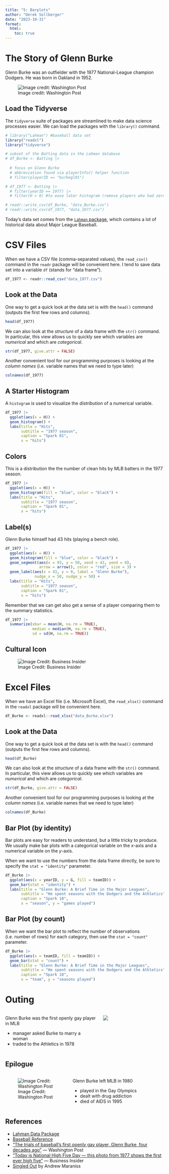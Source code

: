 ```yaml
---
title: "5: Barplots"
author: "Derek Sollberger"
date: "2023-10-31"
format: 
  html:
    toc: true
---
```


# The Story of Glenn Burke

Glenn Burke was an outfielder with the 1977 National-League champion Dodgers.  He was born in Oakland in 1952.

![Image credit: Washington Post](GlennBurkeBatting.png)


## Load the Tidyverse

The `tidyverse` suite of packages are streamlined to make data science processes easier.  We can load the packages with the `library()` command.

```r
# library("Lahman") #baseball data set
library("readxl")
library("tidyverse")

# subset of the Batting data in the Lahman database
# df_Burke <- Batting |>
  
  # focus on Glenn Burke
  # abbreviation found via playerInfo() helper function
  # filter(playerID == "burkegl01")

# df_1977 <- Batting |>
  # filter(yearID == 1977) |>
  # filter(H > 0) #to ease later histogram (remove players who had zero hits)

# readr::write_csv(df_Burke, "data_Burke.csv")
# readr::write_csv(df_1977, "data_1977.csv")
```

Today's data set comes from the [`Lahman` package](https://github.com/cdalzell/Lahman), which contains a lot of historical data about Major League Baseball.

# CSV Files

When we have a CSV file (comma-separated values), the `read_csv()` command in the  `readr` package will be convenient here.  I tend to save data set into a variable `df` (stands for "data frame").

```r
df_1977 <- readr::read_csv("data_1977.csv")
```

## Look at the Data

One way to get a quick look at the data set is with the `head()` command (outputs the first few rows and columns).

```r
head(df_1977)
```

We can also look at the *structure* of a data frame with the `str()` command.  In particular, this view allows us to quickly see which variables are *numerical* and which are *categorical*.

```r
str(df_1977, give.attr = FALSE)
```

Another convenient tool for our programming purposes is looking at the *column names* (i.e. variable names that we need to type later)

```r
colnames(df_1977)
```

## A Starter Histogram

A `histogram` is used to visualize the *distribution* of a numerical variable.

```r
df_1977 |>
  ggplot(aes(x = H)) +
  geom_histogram() +
  labs(title = "Hits",
       subtitle = "1977 season",
       caption = "Spark 01",
       x = "hits")
```

## Colors

This is a distribution the the number of clean hits by MLB batters in the 1977 season.

```r
df_1977 |>
  ggplot(aes(x = H)) +
  geom_histogram(fill = "blue", color = "black") +
  labs(title = "Hits",
       subtitle = "1977 season",
       caption = "Spark 01",
       x = "hits")
```

## Label(s)

Glenn Burke himself had 43 hits (playing a bench role).

```r
df_1977 |>
  ggplot(aes(x = H)) +
  geom_histogram(fill = "blue", color = "black") +
  geom_segment(aes(x = 93, y = 50, xend = 43, yend = 0),
               arrow = arrow(), color = "red", size = 3) +
  geom_label(aes(x = 43, y = 0, label = "Glenn Burke"),
             nudge_x = 50, nudge_y = 50) +
  labs(title = "Hits",
       subtitle = "1977 season",
       caption = "Spark 01",
       x = "hits")
```

Remember that we can get also get a sense of a player comparing them to the summary statistics.

```r
df_1977 |>
  summarize(xbar = mean(H, na.rm = TRUE),
            median = median(H, na.rm = TRUE),
            sd = sd(H, na.rm = TRUE))
```

## Cultural Icon

![Image Credit: Business Insider](GlennBurkeHighFive.png)

# Excel Files

When we have an Excel file (i.e. Microsoft Excel), the `read_xlsx()` command in the  `readxl` package will be convenient here.

```r
df_Burke <- readxl::read_xlsx("data_Burke.xlsx")
```

## Look at the Data

One way to get a quick look at the data set is with the `head()` command (outputs the first few rows and columns).

```r
head(df_Burke)
```

We can also look at the *structure* of a data frame with the `str()` command.  In particular, this view allows us to quickly see which variables are *numerical* and which are *categorical*.

```r
str(df_Burke, give.attr = FALSE)
```

Another convenient tool for our programming purposes is looking at the *column names* (i.e. variable names that we need to type later)

```r
colnames(df_Burke)
```

## Bar Plot (by identity)

Bar plots are easy for readers to understand, but a little tricky to produce.  We usually make bar plots with a categorical variable on the $x$-axis and a numerical variable on the $y$-axis.

When we want to use the numbers from the data frame directly, be sure to specify the `stat = "identity"` parameter.

```r
df_Burke |>
  ggplot(aes(x = yearID, y = G, fill = teamID)) +
  geom_bar(stat = "identity") +
  labs(title = "Glenn Burke: A Brief Time in the Major Leagues",
       subtitle = "He spent seasons with the Dodgers and the Athletics",
       caption = "Spark 10",
       x = "season", y = "games played")
```

## Bar Plot (by count)

When we want the bar plot to reflect the number of observations (i.e. number of rows) for each category, then use the `stat = "count"` parameter.

```r
df_Burke |>
  ggplot(aes(x = teamID, fill = teamID)) +
  geom_bar(stat = "count") +
  labs(title = "Glenn Burke: A Brief Time in the Major Leagues",
       subtitle = "He spent seasons with the Dodgers and the Athletics",
       caption = "Spark 10",
       x = "team", y = "seasons played")
```

# Outing

:::: {.columns}

::: {.column width="60%"}
Glenn Burke was the first openly gay player in MLB

- manager asked Burke to marry a woman
- traded to the Athletics in 1978
:::

::: {.column width="40%"}
![](SingledOut.png)
:::



::::

## Epilogue

:::: {.columns}

::: {.column width="40%"}
![Image Credit: Washington Post](GlennBurkeColor.png)
:::

::: {.column width="60%"}
Glenn Burke left MLB in 1980

- played in the Gay Olympics
- dealt with drug addiction
- died of AIDS in 1995
:::

::::

## References

- [Lahman Data Package](https://github.com/cdalzell/Lahman)
- [Baseball Reference](https://www.baseball-reference.com/players/b/burkegl01.shtml#all_transactions_other)
- ["The trials of baseball’s first openly gay player, Glenn Burke, four decades ago"](https://www.washingtonpost.com/news/morning-mix/wp/2015/08/17/the-trials-of-baseballs-first-openly-gay-player-glenn-burke-four-decades-ago/) --- Washington Post
- ["Today is National High Five Day — this photo from 1977 shows the first ever high five"](https://www.businessinsider.com/where-does-the-high-five-come-from-origin-2017-4) --- Business Insider
- [Singled Out](https://www.outsports.com/2021/3/1/22306985/mlb-gay-glenn-burke-singled-out-andrew-maraniss-biography-book) by Andrew Maraniss
